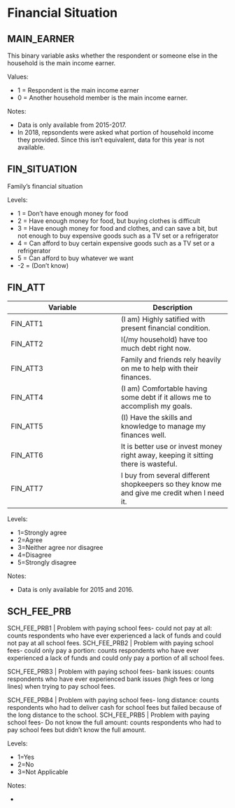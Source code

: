 # Financial Situation


## MAIN_EARNER

This binary variable asks whether the respondent or someone else in the household is the main income earner.

Values:

* 1 = Respondent is the main income earner
* 0 = Another household member is the main income earner.

Notes:

* Data is only available from 2015-2017.
* In 2018, repsondents were asked what portion of household income they provided. Since this isn't equivalent, data for this year is not available.

## FIN_SITUATION
Family's financial situation  

Levels:

+ 1 = Don't have enough money for food
+ 2 = Have enough money for food, but buying clothes is difficult
+ 3 = Have enough money for food and clothes, and can save a bit, but not enough to buy expensive goods such as a TV set or a               refrigerator
+ 4 = Can afford to buy certain expensive goods such as a TV set or a refrigerator
+ 5 = Can afford to buy whatever we want
+ -2 = (Don't know)


## FIN_ATT



Variable | Description
--- | ---
FIN_ATT1 | (I am) Highly satified with present financial condition.
FIN_ATT2 | I(/my household) have too much debt right now.
FIN_ATT3 | Family and friends rely heavily on me to help with their finances.
FIN_ATT4 | (I am) Comfortable having some debt if it allows me to accomplish my goals.
FIN_ATT5 | (I) Have the skills and knowledge to manage my finances well.
FIN_ATT6 | It is better use or invest money right away, keeping it sitting there is wasteful.
FIN_ATT7 | I buy from several different shopkeepers so they know me and give me credit when I need it.


Levels:

+ 1=Strongly agree
+ 2=Agree
+ 3=Neither agree nor disagree
+ 4=Disagree
+ 5=Strongly disagree

Notes:

* Data is only available for 2015 and 2016.

## SCH_FEE_PRB

SCH_FEE_PRB1 | Problem with paying school fees- could not pay at all: counts respondents who have ever experienced a lack of funds and could not pay at all school fees.
SCH_FEE_PRB2 | Problem with paying school fees- could only pay a portion: counts respondents who have ever experienced a lack of funds and could only pay a portion of all school fees.

SCH_FEE_PRB3 | Problem with paying school fees- bank issues: counts respondents who have ever experienced bank issues (high fees or long lines) when trying to pay school fees.

SCH_FEE_PRB4 | Problem with paying school fees- long distance: counts respondents who had to deliver cash for school fees but failed because of the long distance to the school. 
SCH_FEE_PRB5 | Problem with paying school fees- Do not know the full amount: counts respondents who had to pay school fees but didn't know the full amount. 

Levels:

+ 1=Yes
+ 2=No
+ 3=Not Applicable

Notes:

*
